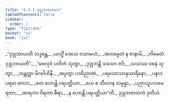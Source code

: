 ```yaml
---
title: "4.3.2 ဒုဒ္ဒုဘဇာတက"
tableOfContents: false
sidebar:
  order: 2
type: "tipitaka"
basket: "su"
book: "ja1"
---
```



<DynamicBreadcrumb />

<Division number="85" book="ja1" e="ch" v="22" p="104">

<Paragraph number="992" type="verses" book="ja1">
_“ဒုဒ္ဒုဘာယတိ ဘဒ္ဒန္တေ,_  
_ယသ္မိံ ဒေသေ ဝသာမဟံ;_  
_အဟမ္ပေတံ န ဇာနာမိ,_  
_ကိမေတံ ဒုဒ္ဒုဘာယတိ”._  

</Paragraph>

</Division>
<Division number="86" book="ja1" e="ch" v="22" p="104">

<Paragraph number="993" type="verses" book="ja1">
_“ဗေလုဝံ ပတိတံ သုတွာ,_  
_ဒုဒ္ဒုဘန္တိ သသော ဇဝိ;_  
_သသဿ ဝစနံ သုတွာ,_  
_သန္တတ္တာ မိဂဝါဟိနီ._  

</Paragraph>

</Division>
<Division number="87" book="ja1" e="ch" v="22" p="104">

<Paragraph number="994" type="verses" book="ja1">
_အပ္ပတွာ ပဒဝိညာဏံ,_  
_ပရဃောသာနုသာရိနော;_  
_ပနာဒပရမာ ဗာလာ,_  
_တေ ဟောန္တိ ပရပတ္တိယာ._  

</Paragraph>

</Division>
<Division number="88" book="ja1" e="ch" v="22" p="104">

<Paragraph number="995" type="verses" book="ja1">
_ယေ စ သီလေန သမ္ပန္နာ,_  
_ပညာယူပသမေ ရတာ;_  
_အာရကာ ဝိရတာ ဓီရာ,_  
_န ဟောန္တိ ပရပတ္တိယာ”တိ._  


</Paragraph>
</Division>

<Paragraph number="996" type="center" book="ja1">
ဒုဒ္ဒုဘဇာတကံ ဒုတိယံ.
</Paragraph>